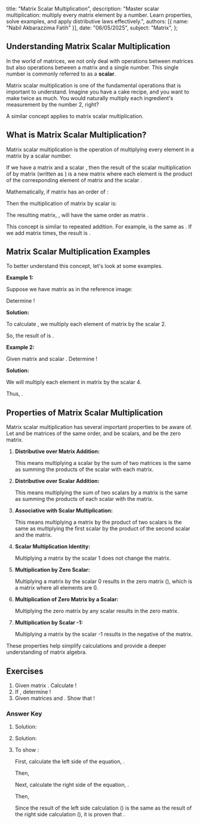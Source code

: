   title: "Matrix Scalar Multiplication",
  description: "Master scalar multiplication: multiply every matrix element by a number. Learn properties, solve examples, and apply distributive laws effectively.",
  authors: [{ name: "Nabil Akbarazzima Fatih" }],
  date: "06/05/2025",
  subject: "Matrix",
};

## Understanding Matrix Scalar Multiplication

In the world of matrices, we not only deal with operations between matrices but also operations between a matrix and a single number. This single number is commonly referred to as a **scalar**.

Matrix scalar multiplication is one of the fundamental operations that is important to understand. Imagine you have a cake recipe, and you want to make twice as much. You would naturally multiply each ingredient's measurement by the number 2, right?

A similar concept applies to matrix scalar multiplication.

## What is Matrix Scalar Multiplication?

Matrix scalar multiplication is the operation of multiplying every element in a matrix by a scalar number.

If we have a matrix <InlineMath math="A" /> and a scalar <InlineMath math="k" />, then the result of the scalar multiplication of <InlineMath math="k" /> by matrix <InlineMath math="A" /> (written as <InlineMath math="kA" />) is a new matrix where each element is the product of the corresponding element of matrix <InlineMath math="A" /> and the scalar <InlineMath math="k" />.

Mathematically, if matrix <InlineMath math="A" /> has an order of <InlineMath math="m \times n" />:

<BlockMath math="A = \begin{bmatrix} a_{11} & a_{12} & \cdots & a_{1n} \\ a_{21} & a_{22} & \cdots & a_{2n} \\ \vdots & \vdots & \ddots & \vdots \\ a_{m1} & a_{m2} & \cdots & a_{mn} \end{bmatrix}" />

Then the multiplication of matrix <InlineMath math="A" /> by scalar <InlineMath math="k" /> is:

<BlockMath math="kA = k \begin{bmatrix} a_{11} & a_{12} & \cdots & a_{1n} \\ a_{21} & a_{22} & \cdots & a_{2n} \\ \vdots & \vdots & \ddots & \vdots \\ a_{m1} & a_{m2} & \cdots & a_{mn} \end{bmatrix} = \begin{bmatrix} k \cdot a_{11} & k \cdot a_{12} & \cdots & k \cdot a_{1n} \\ k \cdot a_{21} & k \cdot a_{22} & \cdots & k \cdot a_{2n} \\ \vdots & \vdots & \ddots & \vdots \\ k \cdot a_{m1} & k \cdot a_{m2} & \cdots & k \cdot a_{mn} \end{bmatrix}" />

The resulting matrix, <InlineMath math="kA" />, will have the same order as matrix <InlineMath math="A" />.

This concept is similar to repeated addition. For example, <InlineMath math="2A" /> is the same as <InlineMath math="A + A" />. If we add matrix <InlineMath math="A" /> <InlineMath math="k" /> times, the result is <InlineMath math="kA" />.

<BlockMath math="\underbrace{A + A + \cdots + A}_{k \text{ times}} = kA" />

## Matrix Scalar Multiplication Examples

To better understand this concept, let's look at some examples.

**Example 1:**

Suppose we have matrix <InlineMath math="P" /> as in the reference image:

<BlockMath math="P = \begin{bmatrix} 9 & 7 \\ 3 & 1 \end{bmatrix}" />

Determine <InlineMath math="2P" />!

**Solution:**

To calculate <InlineMath math="2P" />, we multiply each element of matrix <InlineMath math="P" /> by the scalar 2.

<BlockMath math="2P = 2 \begin{bmatrix} 9 & 7 \\ 3 & 1 \end{bmatrix} = \begin{bmatrix} 2 \times 9 & 2 \times 7 \\ 2 \times 3 & 2 \times 1 \end{bmatrix} = \begin{bmatrix} 18 & 14 \\ 6 & 2 \end{bmatrix}" />

So, the result of <InlineMath math="2P" /> is <InlineMath math="\begin{bmatrix} 18 & 14 \\ 6 & 2 \end{bmatrix}" />.

**Example 2:**

Given matrix <InlineMath math="Q = \begin{bmatrix} -1 & \frac{1}{2} & 1 \\ 4 & -\frac{1}{4} & 2 \\ -6 & 1 & -4 \end{bmatrix}" /> and scalar <InlineMath math="k=4" />. Determine <InlineMath math="4Q" />!

**Solution:**

We will multiply each element in matrix <InlineMath math="Q" /> by the scalar 4.

<div className="flex flex-col gap-4">
  <BlockMath math="4Q = 4 \begin{bmatrix} -1 & \frac{1}{2} & 1 \\ 4 & -\frac{1}{4} & 2 \\ -6 & 1 & -4 \end{bmatrix}" />
  <BlockMath math="= \begin{bmatrix} 4 \times (-1) & 4 \times \frac{1}{2} & 4 \times 1 \\ 4 \times 4 & 4 \times (-\frac{1}{4}) & 4 \times 2 \\ 4 \times (-6) & 4 \times 1 & 4 \times (-4) \end{bmatrix}" />
  <BlockMath math="= \begin{bmatrix} -4 & 2 & 4 \\ 16 & -1 & 8 \\ -24 & 4 & -16 \end{bmatrix}" />
</div>

Thus, <InlineMath math="4Q = \begin{bmatrix} -4 & 2 & 4 \\ 16 & -1 & 8 \\ -24 & 4 & -16 \end{bmatrix}" />.

## Properties of Matrix Scalar Multiplication

Matrix scalar multiplication has several important properties to be aware of. Let <InlineMath math="A" /> and <InlineMath math="B" /> be matrices of the same order, <InlineMath math="h" /> and <InlineMath math="k" /> be scalars, and <InlineMath math="O" /> be the zero matrix.

1.  **Distributive over Matrix Addition:**

    <BlockMath math="k(A + B) = kA + kB" />

    This means multiplying a scalar by the sum of two matrices is the same as summing the
    products of the scalar with each matrix.

2.  **Distributive over Scalar Addition:**

    <BlockMath math="(h + k)A = hA + kA" />

    This means multiplying the sum of two scalars by a matrix is the same as
    summing the products of each scalar with the matrix.

3.  **Associative with Scalar Multiplication:**

    <BlockMath math="(hk)A = h(kA) = k(hA)" />

    This means multiplying a matrix by the product of two scalars is the same as
    multiplying the first scalar by the product of the second scalar and the matrix.

4.  **Scalar Multiplication Identity:**

    <BlockMath math="1A = A" />

    Multiplying a matrix by the scalar 1 does not change the matrix.

5.  **Multiplication by Zero Scalar:**

    <BlockMath math="0A = O" />

    Multiplying a matrix by the scalar 0 results in the zero matrix (<InlineMath math="O" />), which is a matrix where all elements are 0.

6.  **Multiplication of Zero Matrix by a Scalar:**

    <BlockMath math="kO = O" />

    Multiplying the zero matrix by any scalar results in the zero matrix.

7.  **Multiplication by Scalar -1:**

    <BlockMath math="(-1)A = -A" />

    Multiplying a matrix by the scalar -1 results in the negative of the matrix.

These properties help simplify calculations and provide a deeper understanding of matrix algebra.

## Exercises

1.  Given matrix <InlineMath math="X = \begin{bmatrix} 5 & -2 \\ 0 & 4 \\ -1 & 7 \end{bmatrix}" />. Calculate <InlineMath math="3X" />!
2.  If <InlineMath math="Y = \begin{bmatrix} 10 & 20 \\ -30 & 0 \end{bmatrix}" />, determine <InlineMath math="\frac{1}{10}Y" />!
3.  Given matrices <InlineMath math="A = \begin{bmatrix} 2 & 1 \\ 3 & 4 \end{bmatrix}" /> and <InlineMath math="B = \begin{bmatrix} 0 & 5 \\ 6 & -2 \end{bmatrix}" />. Show that <InlineMath math="3(A+B) = 3A + 3B" />!

### Answer Key

1.  Solution:

    <div className="flex flex-col gap-4">
      <BlockMath math="3X = 3 \begin{bmatrix} 5 & -2 \\ 0 & 4 \\ -1 & 7 \end{bmatrix}" />
      <BlockMath math="= \begin{bmatrix} 3 \times 5 & 3 \times (-2) \\ 3 \times 0 & 3 \times 4 \\ 3 \times (-1) & 3 \times 7 \end{bmatrix}" />
      <BlockMath math="= \begin{bmatrix} 15 & -6 \\ 0 & 12 \\ -3 & 21 \end{bmatrix}" />
    </div>

2.  Solution:

    <div className="flex flex-col gap-4">
      <BlockMath math="\frac{1}{10}Y = \frac{1}{10} \begin{bmatrix} 10 & 20 \\ -30 & 0 \end{bmatrix}" />
      <BlockMath math="= \begin{bmatrix} \frac{1}{10} \times 10 & \frac{1}{10} \times 20 \\ \frac{1}{10} \times (-30) & \frac{1}{10} \times 0 \end{bmatrix}" />
      <BlockMath math="= \begin{bmatrix} 1 & 2 \\ -3 & 0 \end{bmatrix}" />
    </div>

3.  To show <InlineMath math="3(A+B) = 3A + 3B" />:

    First, calculate the left side of the equation, <InlineMath math="3(A+B)" />.

    <BlockMath math="A+B = \begin{bmatrix} 2 & 1 \\ 3 & 4 \end{bmatrix} + \begin{bmatrix} 0 & 5 \\ 6 & -2 \end{bmatrix} = \begin{bmatrix} 2+0 & 1+5 \\ 3+6 & 4+(-2) \end{bmatrix} = \begin{bmatrix} 2 & 6 \\ 9 & 2 \end{bmatrix}" />

    Then,

    <BlockMath math="3(A+B) = 3 \begin{bmatrix} 2 & 6 \\ 9 & 2 \end{bmatrix} = \begin{bmatrix} 6 & 18 \\ 27 & 6 \end{bmatrix}" />

    Next, calculate the right side of the equation, <InlineMath math="3A + 3B" />.

    <div className="flex flex-col gap-4">
      <BlockMath math="3A = 3 \begin{bmatrix} 2 & 1 \\ 3 & 4 \end{bmatrix} = \begin{bmatrix} 6 & 3 \\ 9 & 12 \end{bmatrix}" />
      <BlockMath math="3B = 3 \begin{bmatrix} 0 & 5 \\ 6 & -2 \end{bmatrix} = \begin{bmatrix} 0 & 15 \\ 18 & -6 \end{bmatrix}" />
    </div>

    Then,

    <BlockMath math="3A + 3B = \begin{bmatrix} 6 & 3 \\ 9 & 12 \end{bmatrix} + \begin{bmatrix} 0 & 15 \\ 18 & -6 \end{bmatrix} = \begin{bmatrix} 6+0 & 3+15 \\ 9+18 & 12+(-6) \end{bmatrix} = \begin{bmatrix} 6 & 18 \\ 27 & 6 \end{bmatrix}" />

    Since the result of the left side calculation (<InlineMath math="\begin{bmatrix} 6 & 18 \\ 27 & 6 \end{bmatrix}" />) is the same as the result of the right side calculation (<InlineMath math="\begin{bmatrix} 6 & 18 \\ 27 & 6 \end{bmatrix}" />), it is proven that <InlineMath math="3(A+B) = 3A + 3B" />.
